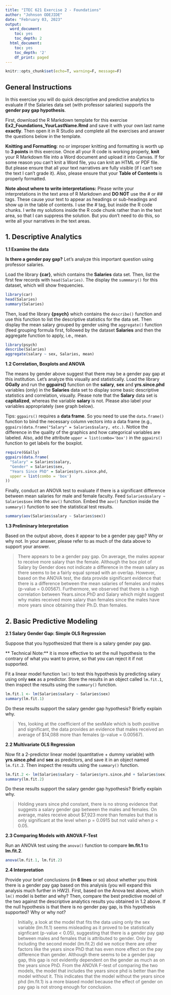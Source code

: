 ```yaml
---
title: "ITEC 621 Exercise 2 - Foundations"
author: "Johnson ODEJIDE"
date: "February 03, 2023"
output:
  word_document:
    toc: yes
    toc_depth: 2
  html_document:
    toc: yes
    toc_depth: '2'
    df_print: paged
---
```


```r
knitr::opts_chunk$set(echo=T, warning=F, message=F)
```

## General Instructions

In this exercise you will do quick descriptive and predictive analytics to evaluate if the Salaries data set (with professor salaries) supports the **gender pay gap hypothesis**. 

First, download the R Markdown template for this exercise **Ex2_Foundations_YourLastName.Rmd** and save it with your own last name **exactly**. Then  open it in R Studio and complete all the exercises and answer the questions below in the template. 

**Knitting and Formatting**: no or improper knitting and formatting is worth up to **3 points** in this exercise. Once all your R code is working properly, **knit** your R Markdown file into a Word document and upload it into Canvas. If for some reason you can't knit a Word file, you can knit an HTML or PDF file. But please ensure that all your text narratives are fully visible (if I can't see the text I can't grade it). Also, please ensure that your **Table of Contents** is properly formatted. 

**Note about where to write interpretations:** Please write your interpretations in the text area of R Markdown and **DO NOT** use the # or ## tags. These cause your text to appear as headings or sub-headings and show up in the table of contents. I use the # tag, but inside the R code chunks. I write my solutions inside the R code chunk rather than in the text area, so that I can suppress the solution. But you don't need to do this, so write all your narratives in the text areas.

## 1. Descriptive Analytics

**1.1 Examine the data**

**Is there a gender pay gap?** Let's analyze this important question using professor salaries.

Load the library **{car}**, which contains the **Salaries** data set. Then, list the first few records with `head(Salaries)`. The display the `summmary()` for this dataset, which will show frequencies. 

```r
library(car)
head(Salaries)
summary(Salaries)
```

Then, load the library **{psych}** which contains the `describe()` function and use this function to list the descriptive statistics for the data set. Then display the mean salary grouped by gender using the `aggregate()` function (feed grouping formula first, followed by the dataset **Salaries** and then the aggregate function to apply, i.e., mean.

```r
library(psych)
describe(Salaries)
aggregate(salary ~ sex, Salaries, mean)
```

**1.2 Correlation, Boxplots and ANOVA**

The means by gender above suggest that there may be a gender pay gap at this institution. Let's analyze this visually and statistically. Load the library **GGally** and run the **ggpairs()** function on the **salary**, **sex** and **yrs.since.phd** variables (only) in the **Salaries** data set to display some basic descriptive statistics and correlation, visually. Please note that the **Salary** data set is **capitalized**, whereas the variable **salary** is not. Please also label your variables appropriately (see graph below).

Tips: `ggpairs()` requires a **data frame**. So you need to use the `data.frame()` function to bind the necessary column vectors into a data frame (e.g., `ggpairs(data.frame("Salary" = Salaries$salary, etc.)`. Notice the difference in the quality of the graphics and how categorical variables are labeled. Also, add the attribute `upper = list(combo='box')` in the `ggpairs()` function to get labels for the boxplot.

```r
require(GGally)
ggpairs(data.frame(
  "Salary" = Salaries$salary,
  "Gender" = Salaries$sex,
  "Years Since PhD" = Salaries$yrs.since.phd,
  upper = list(combo = 'box')
))
```

Finally, conduct an ANOVA test to evaluate if there is a significant difference between mean salaries for male and female faculty. Feed `Salaries$salary ~ Salaries$sex` into the `aov()` function. Embed the `aov()` function inside the `summary()` function to see the statistical test results. 

```r
summary(aov(Salaries$salary ~ Salaries$sex))
```

**1.3 Preliminary Interpretation**

Based on the output above, does it appear to be a gender pay gap? Why or why not. In your answer, please refer to as much of the data above to support your answer.

>There appears to be a gender pay gap. On average, the males appear to receive more salary than the female. Although the box plot of Salary by Gender does not indicate a difference in the mean salary as there seems to be a fairly equal spread with an overlap. However, based on the ANOVA test, the data provide significant evidence that there is a difference between the mean salaries of females and males (p-value = 0.00567). Furthermore, we observed that there is a high correlation between Years.since.PhD and Salary which might suggest why males received more salary than females since the males have more years since obtaining their Ph.D. than females.

## 2. Basic Predictive Modeling

**2.1 Salary Gender Gap: Simple OLS Regression**

Suppose that you hypothesized that there is a salary gender pay gap. 

** Technical Note:** it is more effective to set the null hypothesis to the contrary of what you want to prove, so that you can reject it if not supported. 

Fit a linear model function `lm()` to test this hypothesis by predicting salary using only **sex** as a predictor. Store the results in an object called `lm.fit.1`, then inspect the results using the `summary()` function. 

```r
lm.fit.1 <- lm(Salaries$salary ~ Salaries$sex)
summary(lm.fit.1)
```

Do these results support the salary gender gap hypothesis? Briefly explain why.

>Yes, looking at the coefficient of the sexMale which is both positive and significant, the data provides an evidence that males received an average of $14,088 more than females (p-value = 0.00567). 


**2.2 Multivariate OLS Regression**

Now fit a 2-predictor linear model (quantitative + dummy variable) with **yrs.since.phd** and **sex** as predictors, and save it in an object named `lm.fit.2`. Then inspect the results  using the `summary()` function. 

```r
lm.fit.2 <- lm(Salaries$salary ~ Salaries$yrs.since.phd + Salaries$sex)
summary(lm.fit.2)
```

Do these results support the salary gender gap hypothesis? Briefly explain why.

>Holding years since phd constant, there is no strong evidence that suggests a salary gender gap between the males and females. On average, males receive about $7,923 more than females but that is only significant at the level when p = 0.0915 but not valid when p < 0.05.

**2.3 Comparing Models with ANOVA F-Test**

Run an ANOVA test using the `anova()` function to compare **lm.fit.1** to **lm.fit.2**.

```r
anova(lm.fit.1, lm.fit.2)
```

**2.4 Interpretation**

Provide your brief conclusions (in **6 lines** or so) about whether you think there is a gender pay gap based on this analysis (you will expand this analysis much further in HW2). First, based on the Anova test above, which `lm()` model is better and why? Then, compare the best predictive model of the two against the descriptive analytics results you obtained in 1.2 above. If the null hypothesis is that there is no gender pay gap, is this hypothesis supported? Why or why not?

>Initially, a look at the model that fits the data using only the sex variable (lm.fit.1) seems misleading as it proved to be statistically signficant (p-value < 0.05), suggesting that there is a gender pay gap between males and females that is attributed to gender. Only by including the second model (lm.fit.2) did we notice there are other factors like the years since PhD that has even more effect on the pay difference than gender.
Although there seems to be a gender pay gap, this gap is not evidently dependent on the gender as much as on the years since PhD.
From the ANOVA F-test of comparing the two models, the model that includes the years since phd is better than the model without it. This indicates that the model without the years since phd (lm.fit.1) is a more biased model because the effect of gender on pay gap is not strong enough for conclusion.

